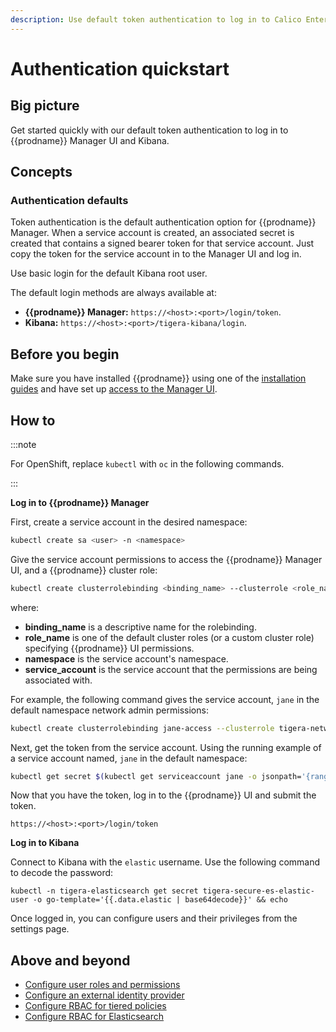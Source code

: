 ```yaml
---
description: Use default token authentication to log in to Calico Enterprise Manager UI and Kibana.
---
```


# Authentication quickstart

## Big picture

Get started quickly with our default token authentication to log in to {{prodname}} Manager UI and Kibana.

## Concepts

### Authentication defaults

Token authentication is the default authentication option for {{prodname}} Manager. When a service account is created, an
associated secret is created that contains a signed bearer token for that service account. Just copy the token for the service
account in to the Manager UI and log in.

Use basic login for the default Kibana root user.

The default login methods are always available at:

- **{{prodname}} Manager:** `https://<host>:<port>/login/token`.
- **Kibana:** `https://<host>:<port>/tigera-kibana/login`.

## Before you begin

Make sure you have installed {{prodname}} using one of the [installation guides](../../getting-started/index.mdx) and have set up [access to the Manager UI](access-the-manager.mdx).

## How to

:::note

For OpenShift, replace `kubectl` with `oc` in the following commands.

:::

**Log in to {{prodname}} Manager**

First, create a service account in the desired namespace:

```bash
kubectl create sa <user> -n <namespace>
```

Give the service account permissions to access the {{prodname}} Manager UI, and a {{prodname}} cluster role:

```bash
kubectl create clusterrolebinding <binding_name> --clusterrole <role_name> --serviceaccount <namespace>:<service_account>
```

where:

- **binding_name** is a descriptive name for the rolebinding.
- **role_name** is one of the default cluster roles (or a custom cluster role) specifying {{prodname}} UI permissions.
- **namespace** is the service account's namespace.
- **service_account** is the service account that the permissions are being associated with.

For example, the following command gives the service account, `jane` in the default namespace network admin permissions:

```bash
kubectl create clusterrolebinding jane-access --clusterrole tigera-network-admin --serviceaccount default:jane
```

Next, get the token from the service account.
Using the running example of a service account named, `jane` in the default namespace:

```bash
kubectl get secret $(kubectl get serviceaccount jane -o jsonpath='{range .secrets[*]}{.name}{"\n"}{end}' | grep token) -o go-template='{{.data.token | base64decode}}' && echo
```

Now that you have the token, log in to the {{prodname}} UI and submit the token.

`https://<host>:<port>/login/token`

**Log in to Kibana**

Connect to Kibana with the `elastic` username. Use the following command to decode the password:

```
kubectl -n tigera-elasticsearch get secret tigera-secure-es-elastic-user -o go-template='{{.data.elastic | base64decode}}' && echo
```

Once logged in, you can configure users and their privileges from the settings page.

## Above and beyond

- [Configure user roles and permissions](roles-and-permissions.mdx)
- [Configure an external identity provider](configure-identity-provider.mdx)
- [Configure RBAC for tiered policies](../../network-policy/policy-tiers/rbac-tiered-policies.mdx)
- [Configure RBAC for Elasticsearch](../../visibility/elastic/rbac-elasticsearch.mdx)
